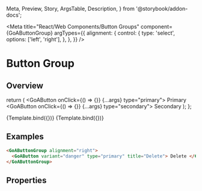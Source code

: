   Meta,
  Preview,
  Story,
  ArgsTable,
  Description,
} from '@storybook/addon-docs';


<Meta
  title="React/Web Components/Button Groups"
  component={GoAButtonGroup}
  argTypes={{
    alignment: {
      control: {
        type: 'select',
        options: ['left', 'right'],
      },
    },
  }}
/>

# Button Group

<!-- TODO: add some details here -->

## Overview

  return (
    <GoAButtonGroup alignment={args.alignment}>
      <GoAButton onClick={() => {}} {...args} type="primary">
        Primary
      </GoAButton>
      <GoAButton onClick={() => {}} {...args} type="secondary">
        Secondary
      </GoAButton>
    </GoAButtonGroup>
  );
};

<Canvas>
  <Story
    name="Left Alignment"
    args={{
      alignment: 'left',
    }}
  >
    {Template.bind({})}
  </Story>
</Canvas>

<Canvas>
  <Story
    name="Right Alignment"
    args={{
      alignment: 'right',
    }}
  >
    {Template.bind({})}
  </Story>
</Canvas>

## Examples

```html
<GoAButtonGroup alignment="right">
  <GoAButton variant="danger" type="primary" title="Delete"> Delete </GoAButton>
</GoAButtonGroup>
```

## Properties

<Description of={GoAButtonGroup} />
<ArgsTable of={GoAButtonGroup} />
